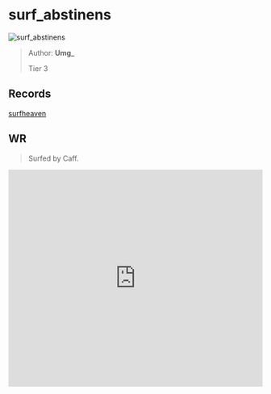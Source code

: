
# surf_abstinens

![surf_abstinens](https://raw.githubusercontent.com/Sayt123/SurfMapPics/Maps-and-bonuses/csgo/surf_abstinens.jpg)

> Author: **Umg_**
>
> Tier 3

## Records

[surfheaven](https://surfheaven.eu/map/surf_abstinens)

## WR

> Surfed by Caff.

<iframe
width="100%"
height="430"
src="https://www.youtube.com/embed/IeGkL_TJRCc"
frameborder="0"
allow="accelerometer; autoplay; clipboard-write; encrypted-media; gyroscope; picture-in-picture"
allowFullScreen
/>

```md

[Surf Timer] - Caff finished in 00:59:75 (WR -00:00:58). Improving by 00:00:59
[Surf Timer] - Caff beat the map record! Rank: 1/1600

Previous WR holder: Dim


```
                